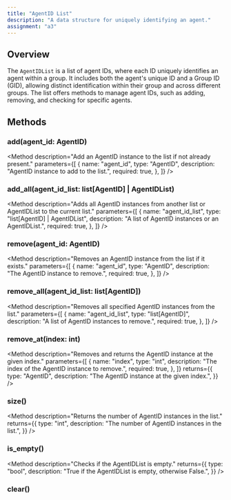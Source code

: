 ```yaml
---
title: "AgentID List" 
description: "A data structure for uniquely identifying an agent."
assignment: "a3"
---
```


## Overview

The `AgentIDList` is a list of agent IDs, where each ID uniquely identifies an agent within
a group. It includes both the agent's unique ID and a Group ID (GID), allowing distinct identification
within their group and across different groups. The list offers methods to manage agent IDs,
such as adding, removing, and checking for specific agents.

## Methods

### add(agent_id: AgentID)

<Method
  description="Add an AgentID instance to the list if not already present."
  parameters={[
    {
      name: "agent_id",
      type: "AgentID",
      description: "AgentID instance to add to the list.",
      required: true,
    },
  ]}
/>

### add_all(agent_id_list: list[AgentID] | AgentIDList)

<Method
  description="Adds all AgentID instances from another list or AgentIDList to the current list."
  parameters={[
    {
      name: "agent_id_list",
      type: "list[AgentID] | AgentIDList",
      description: "A list of AgentID instances or an AgentIDList.",
      required: true,
    },
  ]}
/>

### remove(agent_id: AgentID)

<Method
  description="Removes an AgentID instance from the list if it exists."
  parameters={[
    {
      name: "agent_id",
      type: "AgentID",
      description: "The AgentID instance to remove.",
      required: true,
    },
  ]}
/>

### remove_all(agent_id_list: list[AgentID])

<Method
  description="Removes all specified AgentID instances from the list."
  parameters={[
    {
      name: "agent_id_list",
      type: "list[AgentID]",
      description: "A list of AgentID instances to remove.",
      required: true,
    },
  ]}
/>

### remove_at(index: int)

<Method
  description="Removes and returns the AgentID instance at the given index."
  parameters={[
    {
      name: "index",
      type: "int",
      description: "The index of the AgentID instance to remove.",
      required: true,
    },
  ]}
  returns={{
    type: "AgentID",
    description:
      "The AgentID instance at the given index.",
  }}
/>

### size()

<Method
  description="Returns the number of AgentID instances in the list."
  returns={{
    type: "int",
    description:
      "The number of AgentID instances in the list.",
  }}
/>

### is_empty()

<Method
  description="Checks if the AgentIDList is empty."
  returns={{
    type: "bool",
    description:
      "True if the AgentIDList is empty, otherwise False.",
  }}
/>

### clear()

<Method
  description="Clears all AgentID instances from the list."
/>

